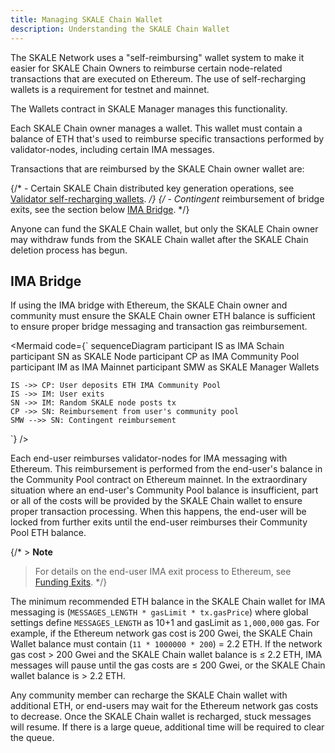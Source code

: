 ```yaml
---
title: Managing SKALE Chain Wallet
description: Understanding the SKALE Chain Wallet
---
```



<MermaidInit />

The SKALE Network uses a "self-reimbursing" wallet system to make it easier for SKALE Chain Owners to reimburse certain node-related transactions that are executed on Ethereum. The use of self-recharging wallets is a requirement for testnet and mainnet.

The Wallets contract in SKALE Manager manages this functionality.

Each SKALE Chain owner manages a wallet. This wallet must contain a balance of ETH that's used to reimburse specific transactions performed by validator-nodes, including certain IMA messages.

Transactions that are reimbursed by the SKALE Chain owner wallet are:

{/* - Certain SKALE Chain distributed key generation operations, see [Validator self-recharging wallets](xref:validator-cli::self-recharging-wallets.adoc#self-recharging-wallets#_node_transactions). */}
{/* - _Contingent_ reimbursement of bridge exits, see the section below [IMA Bridge](#ima-bridge). */}

Anyone can fund the SKALE Chain wallet, but only the SKALE Chain owner may withdraw funds from the SKALE Chain wallet after the SKALE Chain deletion process has begun.

## IMA Bridge

If using the IMA bridge with Ethereum, the SKALE Chain owner and community must ensure the SKALE Chain owner ETH balance is sufficient to ensure proper bridge messaging and transaction gas reimbursement.

<Mermaid code={`
sequenceDiagram
    participant IS as IMA Schain
    participant SN as SKALE Node
    participant CP as IMA Community Pool
    participant IM as IMA Mainnet
    participant SMW as SKALE Manager Wallets

    IS ->> CP: User deposits ETH IMA Community Pool
    IS ->> IM: User exits
    SN ->> IM: Random SKALE node posts tx
    CP ->> SN: Reimbursement from user's community pool
    SMW -->> SN: Contingent reimbursement
    
`} />

Each end-user reimburses validator-nodes for IMA messaging with Ethereum. This reimbursement is performed from the end-user's balance in the Community Pool contract on Ethereum mainnet. In the extraordinary situation where an end-user's Community Pool balance is insufficient, part or all of the costs will be provided by the SKALE Chain wallet to ensure proper transaction processing. When this happens, the end-user will be locked from further exits until the end-user reimburses their Community Pool ETH balance.

{/* > **Note**
> For details on the end-user IMA exit process to Ethereum, see [Funding Exits](xref:ima::funding-exits.adoc). */}

The minimum recommended ETH balance in the SKALE Chain wallet for IMA messaging is (`MESSAGES_LENGTH * gasLimit * tx.gasPrice`) where global settings define `MESSAGES_LENGTH` as 10+1 and gasLimit as `1,000,000` gas. For example, if the Ethereum network gas cost is 200 Gwei, the SKALE Chain Wallet balance must contain (`11 * 1000000 * 200`) = 2.2 ETH. If the network gas cost > 200 Gwei and the SKALE Chain wallet balance is ≤ 2.2 ETH, IMA messages will pause until the gas costs are ≤ 200 Gwei, or the SKALE Chain wallet balance is > 2.2 ETH.

Any community member can recharge the SKALE Chain wallet with additional ETH, or end-users may wait for the Ethereum network gas costs to decrease. Once the SKALE Chain wallet is recharged, stuck messages will resume. If there is a large queue, additional time will be required to clear the queue.